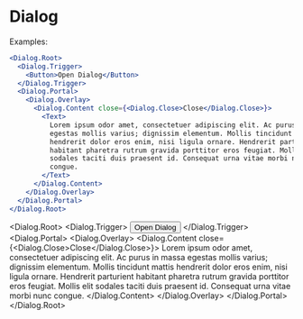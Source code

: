 # Dialog


Examples:

```jsx
<Dialog.Root>
  <Dialog.Trigger>
    <Button>Open Dialog</Button>
  </Dialog.Trigger>
  <Dialog.Portal>
    <Dialog.Overlay>
      <Dialog.Content close={<Dialog.Close>Close</Dialog.Close>}>
        <Text>
          Lorem ipsum odor amet, consectetuer adipiscing elit. Ac purus in massa
          egestas mollis varius; dignissim elementum. Mollis tincidunt mattis
          hendrerit dolor eros enim, nisi ligula ornare. Hendrerit parturient
          habitant pharetra rutrum gravida porttitor eros feugiat. Mollis elit
          sodales taciti duis praesent id. Consequat urna vitae morbi nunc
          congue.
        </Text>
      </Dialog.Content>
    </Dialog.Overlay>
  </Dialog.Portal>
</Dialog.Root>
```

<Dialog.Root>
  <Dialog.Trigger>
    <Button>Open Dialog</Button>
  </Dialog.Trigger>
  <Dialog.Portal>
    <Dialog.Overlay>
      <Dialog.Content close={<Dialog.Close>Close</Dialog.Close>}>
        <Text>
          Lorem ipsum odor amet, consectetuer adipiscing elit. Ac purus in massa
          egestas mollis varius; dignissim elementum. Mollis tincidunt mattis
          hendrerit dolor eros enim, nisi ligula ornare. Hendrerit parturient
          habitant pharetra rutrum gravida porttitor eros feugiat. Mollis elit
          sodales taciti duis praesent id. Consequat urna vitae morbi nunc
          congue.
        </Text>
      </Dialog.Content>
    </Dialog.Overlay>
  </Dialog.Portal>
</Dialog.Root>

